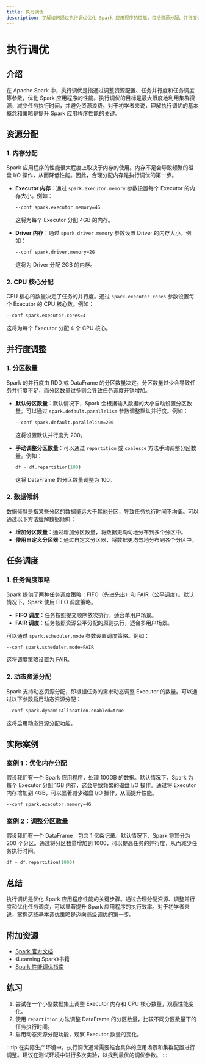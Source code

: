 ```yaml
---
title: 执行调优
description: 了解如何通过执行调优优化 Spark 应用程序的性能，包括资源分配、并行度调整和任务调度等关键策略。
---
```


# 执行调优

## 介绍

在 Apache Spark 中，执行调优是指通过调整资源配置、任务并行度和任务调度等参数，优化 Spark 应用程序的性能。执行调优的目标是最大限度地利用集群资源，减少任务执行时间，并避免资源浪费。对于初学者来说，理解执行调优的基本概念和策略是提升 Spark 应用程序性能的关键。

## 资源分配

### 1. 内存分配

Spark 应用程序的性能很大程度上取决于内存的使用。内存不足会导致频繁的磁盘 I/O 操作，从而降低性能。因此，合理分配内存是执行调优的第一步。

- **Executor 内存**：通过 `spark.executor.memory` 参数设置每个 Executor 的内存大小。例如：
  ```bash
  --conf spark.executor.memory=4G
  ```
  这将为每个 Executor 分配 4GB 的内存。

- **Driver 内存**：通过 `spark.driver.memory` 参数设置 Driver 的内存大小。例如：
  ```bash
  --conf spark.driver.memory=2G
  ```
  这将为 Driver 分配 2GB 的内存。

### 2. CPU 核心分配

CPU 核心的数量决定了任务的并行度。通过 `spark.executor.cores` 参数设置每个 Executor 的 CPU 核心数。例如：
```bash
--conf spark.executor.cores=4
```
这将为每个 Executor 分配 4 个 CPU 核心。

## 并行度调整

### 1. 分区数量

Spark 的并行度由 RDD 或 DataFrame 的分区数量决定。分区数量过少会导致任务并行度不足，而分区数量过多则会导致任务调度开销增加。

- **默认分区数量**：默认情况下，Spark 会根据输入数据的大小自动设置分区数量。可以通过 `spark.default.parallelism` 参数调整默认并行度。例如：
  ```bash
  --conf spark.default.parallelism=200
  ```
  这将设置默认并行度为 200。

- **手动调整分区数量**：可以通过 `repartition` 或 `coalesce` 方法手动调整分区数量。例如：
  ```python
  df = df.repartition(100)
  ```
  这将 DataFrame 的分区数量调整为 100。

### 2. 数据倾斜

数据倾斜是指某些分区的数据量远大于其他分区，导致任务执行时间不均衡。可以通过以下方法缓解数据倾斜：

- **增加分区数量**：通过增加分区数量，将数据更均匀地分布到多个分区中。
- **使用自定义分区器**：通过自定义分区器，将数据更均匀地分布到各个分区中。

## 任务调度

### 1. 任务调度策略

Spark 提供了两种任务调度策略：FIFO（先进先出）和 FAIR（公平调度）。默认情况下，Spark 使用 FIFO 调度策略。

- **FIFO 调度**：任务按照提交顺序依次执行，适合单用户场景。
- **FAIR 调度**：任务按照资源公平分配的原则执行，适合多用户场景。

可以通过 `spark.scheduler.mode` 参数设置调度策略。例如：
```bash
--conf spark.scheduler.mode=FAIR
```
这将调度策略设置为 FAIR。

### 2. 动态资源分配

Spark 支持动态资源分配，即根据任务的需求动态调整 Executor 的数量。可以通过以下参数启用动态资源分配：
```bash
--conf spark.dynamicAllocation.enabled=true
```
这将启用动态资源分配功能。

## 实际案例

### 案例 1：优化内存分配

假设我们有一个 Spark 应用程序，处理 100GB 的数据。默认情况下，Spark 为每个 Executor 分配 1GB 内存，这会导致频繁的磁盘 I/O 操作。通过将 Executor 内存增加到 4GB，可以显著减少磁盘 I/O 操作，从而提升性能。

```bash
--conf spark.executor.memory=4G
```

### 案例 2：调整分区数量

假设我们有一个 DataFrame，包含 1 亿条记录。默认情况下，Spark 将其分为 200 个分区。通过将分区数量增加到 1000，可以提高任务的并行度，从而减少任务执行时间。

```python
df = df.repartition(1000)
```

## 总结

执行调优是优化 Spark 应用程序性能的关键步骤。通过合理分配资源、调整并行度和优化任务调度，可以显著提升 Spark 应用程序的执行效率。对于初学者来说，掌握这些基本调优策略是迈向高级调优的第一步。

## 附加资源

- [Spark 官方文档](https://spark.apache.org/docs/latest/tuning.html)
- 《Learning Spark》书籍
- [Spark 性能调优指南](https://databricks.com/blog/2015/05/28/tuning-apache-spark-for-scale-and-performance.html)

## 练习

1. 尝试在一个小型数据集上调整 Executor 内存和 CPU 核心数量，观察性能变化。
2. 使用 `repartition` 方法调整 DataFrame 的分区数量，比较不同分区数量下的任务执行时间。
3. 启用动态资源分配功能，观察 Executor 数量的变化。

:::tip
在实际生产环境中，执行调优通常需要结合具体的应用场景和集群配置进行调整。建议在测试环境中进行多次实验，以找到最优的调优参数。
:::